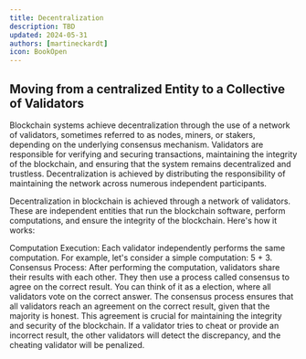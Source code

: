 ```yaml
---
title: Decentralization
description: TBD
updated: 2024-05-31
authors: [martineckardt]
icon: BookOpen
---
```



## Moving from a centralized Entity to a Collective of Validators

<GlossaryTerm>Blockchain</GlossaryTerm> systems achieve decentralization through the use of a network of validators, sometimes referred to as nodes, miners, or stakers, depending on the underlying <GlossaryTerm>consensus</GlossaryTerm> mechanism. Validators are responsible for verifying and securing transactions, maintaining the integrity of the <GlossaryTerm>blockchain</GlossaryTerm>, and ensuring that the system remains decentralized and trustless. Decentralization is achieved by distributing the responsibility of maintaining the network across numerous independent participants.

Decentralization in <GlossaryTerm>blockchain</GlossaryTerm> is achieved through a network of validators. These are independent entities that run the <GlossaryTerm>blockchain</GlossaryTerm> software, perform computations, and ensure the integrity of the <GlossaryTerm>blockchain</GlossaryTerm>. Here's how it works:

Computation Execution: Each validator independently performs the same computation. For example, let's consider a simple computation: 5 + 3.
<GlossaryTerm>Consensus</GlossaryTerm> Process: After performing the computation, validators share their results with each other. They then use a process called <GlossaryTerm>consensus</GlossaryTerm> to agree on the correct result. You can think of it as a election, where all validators vote on the correct answer.
The <GlossaryTerm>consensus</GlossaryTerm> process ensures that all validators reach an agreement on the correct result, given that the majority is honest. This agreement is crucial for maintaining the integrity and security of the <GlossaryTerm>blockchain</GlossaryTerm>. If a validator tries to cheat or provide an incorrect result, the other validators will detect the discrepancy, and the cheating validator will be penalized.